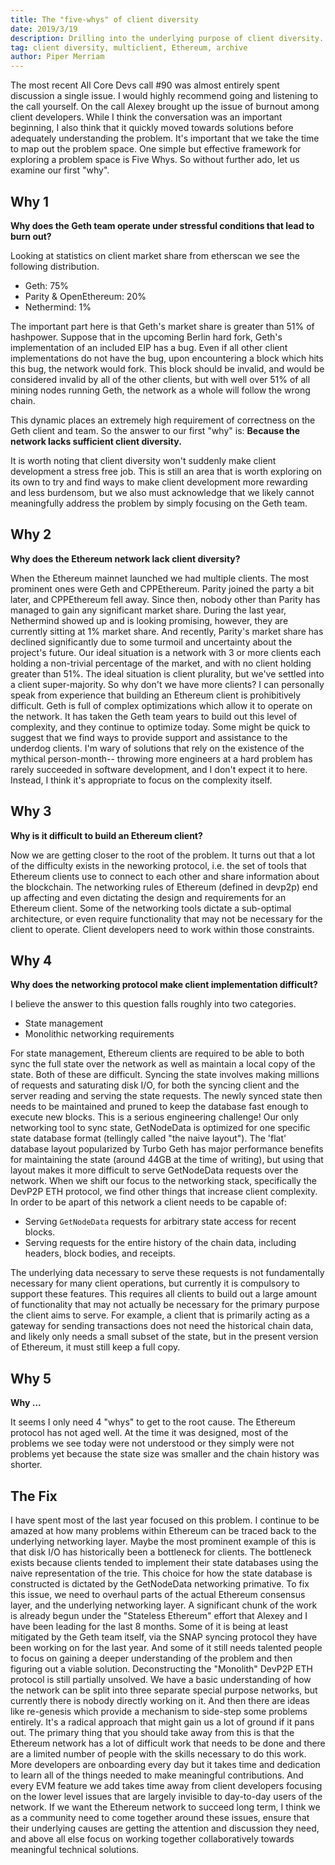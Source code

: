 ```yaml
---
title: The "five-whys" of client diversity
date: 2019/3/19
description: Drilling into the underlying purpose of client diversity.
tag: client diversity, multiclient, Ethereum, archive
author: Piper Merriam
---
```


The most recent All Core Devs call #90 was almost entirely spent discussion a single issue. I would highly recommend going and listening to the call yourself.
On the call Alexey brought up the issue of burnout among client developers. While I think the conversation was an important beginning, I also think that it quickly moved towards solutions before adequately understanding the problem. It's important that we take the time to map out the problem space. One simple but effective framework for exploring a problem space is Five Whys.
So without further ado, let us examine our first "why".

## Why 1

**Why does the Geth team operate under stressful conditions that lead to burn out?**

Looking at statistics on client market share from etherscan we see the following distribution.

- Geth: 75%
- Parity & OpenEthereum: 20%
- Nethermind: 1%

The important part here is that Geth's market share is greater than 51% of hashpower. 
Suppose that in the upcoming Berlin hard fork, Geth's implementation of an included EIP has a bug. 
Even if all other client implementations do not have the bug, upon encountering a block which hits this bug, the network would fork. 
This block should be invalid, and would be considered invalid by all of the other clients, but with well over 51% of all mining nodes running Geth, the network as a whole will follow the wrong chain.

This dynamic places an extremely high requirement of correctness on the Geth client and team.
So the answer to our first "why" is:
**Because the network lacks sufficient client diversity.**

It is worth noting that client diversity won't suddenly make client development a stress free job. 
This is still an area that is worth exploring on its own to try and find ways to make client development more rewarding and less burdensom, but we also must acknowledge that we likely cannot meaningfully address the problem by simply focusing on the Geth team.

## Why 2

**Why does the Ethereum network lack client diversity?**

When the Ethereum mainnet launched we had multiple clients. The most prominent ones were Geth and CPPEthereum. Parity joined the party a bit later, and CPPEthereum fell away.
Since then, nobody other than Parity has managed to gain any significant market share. During the last year, Nethermind showed up and is looking promising, however, they are currently sitting at 1% market share. And recently, Parity's market share has declined significantly due to some turmoil and uncertainty about the project's future. Our ideal situation is a network with 3 or more clients each holding a non-trivial percentage of the market, and with no client holding greater than 51%. The ideal situation is client plurality, but we've settled into a client super-majority.
So why don't we have more clients?
I can personally speak from experience that building an Ethereum client is prohibitively difficult. Geth is full of complex optimizations which allow it to operate on the network. It has taken the Geth team years to build out this level of complexity, and they continue to optimize today.
Some might be quick to suggest that we find ways to provide support and assistance to the underdog clients. I'm wary of solutions that rely on the existence of the mythical person-month-- throwing more engineers at a hard problem has rarely succeeded in software development, and I don't expect it to here.
Instead, I think it's appropriate to focus on the complexity itself.

## Why 3

**Why is it difficult to build an Ethereum client?**

Now we are getting closer to the root of the problem.
It turns out that a lot of the difficulty exists in the neworking protocol, i.e. the set of tools that Ethereum clients use to connect to each other and share information about the blockchain. The networking rules of Ethereum (defined in devp2p) end up affecting and even dictating the design and requirements for an Ethereum client.
Some of the networking tools dictate a sub-optimal architecture, or even require functionality that may not be necessary for the client to operate. Client developers need to work within those constraints.

## Why 4

**Why does the networking protocol make client implementation difficult?**

I believe the answer to this question falls roughly into two categories.
- State management
- Monolithic networking requirements

For state management, Ethereum clients are required to be able to both sync the full state over the network as well as maintain a local copy of the state. Both of these are difficult. Syncing the state involves making millions of requests and saturating disk I/O, for both the syncing client and the server reading and serving the state requests. The newly synced state then needs to be maintained and pruned to keep the database fast enough to execute new blocks. This is a serious engineering challenge!
Our only networking tool to sync state, GetNodeData is optimized for one specific state database format (tellingly called "the naive layout"). The 'flat' database layout popularized by Turbo Geth has major performance benefits for maintaining the state (around 44GB at the time of writing), but using that layout makes it more difficult to serve GetNodeData requests over the network.
When we shift our focus to the networking stack, specifically the DevP2P ETH protocol, we find other things that increase client complexity. In order to be apart of this network a client needs to be capable of:

- Serving `GetNodeData` requests for arbitrary state access for recent blocks.
- Serving requests for the entire history of the chain data, including headers, block bodies, and receipts.

The underlying data necessary to serve these requests is not fundamentally necessary for many client operations, but currently it is compulsory to support these features. This requires all clients to build out a large amount of functionality that may not actually be necessary for the primary purpose the client aims to serve. For example, a client that is primarily acting as a gateway for sending transactions does not need the historical chain data, and likely only needs a small subset of the state, but in the present version of Ethereum, it must still keep a full copy.

## Why 5

**Why ...**

It seems I only need 4 "whys" to get to the root cause. The Ethereum protocol has not aged well. At the time it was designed, most of the problems we see today were not understood or they simply were not problems yet because the state size was smaller and the chain history was shorter.

## The Fix

I have spent most of the last year focused on this problem. I continue to be amazed at how many problems within Ethereum can be traced back to the underlying networking layer.
Maybe the most prominent example of this is that disk I/O has historically been a bottleneck for clients. The bottleneck exists because clients tended to implement their state databases using the naive representation of the trie. This choice for how the state database is constructed is dictated by the GetNodeData networking primative.
To fix this issue, we need to overhaul parts of the actual Ethereum consensus layer, and the underlying networking layer. A significant chunk of the work is already begun under the "Stateless Ethereum" effort that Alexey and I have been leading for the last 8 months. Some of it is being at least mitigated by the Geth team itself, via the SNAP syncing protocol they have been working on for the last year. And some of it still needs talented people to focus on gaining a deeper understanding of the problem and then figuring out a viable solution.
Deconstructing the "Monolith" DevP2P ETH protocol is still partially unsolved. We have a basic understanding of how the network can be split into three separate special purpose networks, but currently there is nobody directly working on it.
And then there are ideas like re-genesis which provide a mechanism to side-step some problems entirely. It's a radical approach that might gain us a lot of ground if it pans out.
The primary thing that you should take away from this is that the Ethereum network has a lot of difficult work that needs to be done and there are a limited number of people with the skills necessary to do this work. More developers are onboarding every day but it takes time and dedication to learn all of the things needed to make meaningful contributions. And every EVM feature we add takes time away from client developers focusing on the lower level issues that are largely invisible to day-to-day users of the network.
If we want the Ethereum network to succeed long term, I think we as a community need to come together around these issues, ensure that their underlying causes are getting the attention and discussion they need, and above all else focus on working together collaboratively towards meaningful technical solutions.